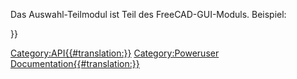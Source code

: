 <languages/>
{{VeryImportantMessage|(October 2019) Diese Seite nicht bearbeiten. Die Informationen sind unvollständig und veraltet. Zur neuesten API siehe [https://www.freecadweb.org/api autogenerated API documentation] (engl.) oder erstelle selbst die Dokumentation, siehe dazu [[Source documentation/de|Quelldokumentation]].}}

Das Auswahl-Teilmodul ist Teil des FreeCAD-GUI-Moduls. Beispiel:
{{Code|code=
import FreeCADGui
sel = FreeCADGui.Selection.getSelection()
}}

{{APIFunction|addSelection|FreeCAD.Object|Adds an object to the selection| }}
{{APIFunction|clearSelection|[string]|Clears the selection of the given document name. If no document is given the complete selection is cleared.| }}
{{APIFunction|getSelection|[string]|Returns a list of selected document objects for a given document name. If no document is given the complete selection is returned.|a list of document objects in the order they were selected.}}
{{APIFunction|getSelectionEx|[string]|Returns a list of SelectionObject for a given document name. If no document is given the complete selection is returned. Used for selecting subobjects (ex some Edges of a Face).|a list of SelectionObjects in the order they were selected}}
{{APIFunction|isSelected|FreeCAD.Object|Checks if a given object is selected| }}
{{APIFunction|removeSelection|FreeCAD.Object|Removes an object from the selection| }}

{{Userdocnavi{{#translation:}}}}
[[Category:API{{#translation:}}]]
[[Category:Poweruser Documentation{{#translation:}}]]
{{clear}}